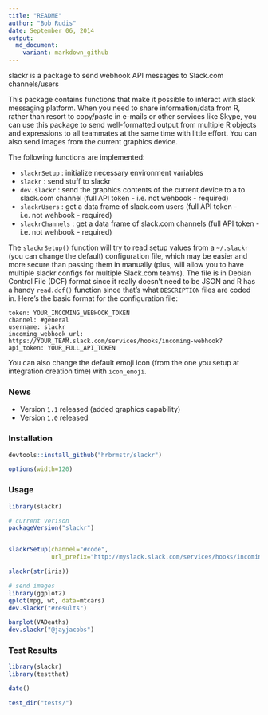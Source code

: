 ```yaml
---
title: "README"
author: "Bob Rudis"
date: September 06, 2014
output:
  md_document:
    variant: markdown_github
---
```


slackr is a package to send webhook API messages to Slack.com channels/users

This package contains functions that make it possible to
interact with slack messaging platform. When you need to share
information/data from R, rather than resort to copy/paste in e-mails
or other services like Skype, you can use this package to send
well-formatted output from multiple R objects and expressions
to all teammates at the same time with little effort. You can also 
send images from the current graphics device.

The following functions are implemented:

- `slackrSetup` : initialize necessary environment variables
- `slackr` : send stuff to slackr
- `dev.slackr` : send the graphics contents of the current device to a to slack.com channel (full API token - i.e. not wehbook - required)
- `slackrUsers` : get a data frame of slack.com users (full API token - i.e. not wehbook - required)
- `slackrChannels` : get a data frame of slack.com channels (full API token - i.e. not wehbook - required)

The `slackrSetup()` function will try to read setup values from a `~/.slackr` (you can change the default) configuration file, which may be 
easier and more secure than passing them in manually (plus, will allow you to have multiple slackr configs for multiple Slack.com teams). The
file is in Debian Control File (DCF) format since it really doesn't need to be JSON and R has a handy `read.dcf()` function since that's 
what `DESCRIPTION` files are coded in. Here's the basic format for the configuration file:

    token: YOUR_INCOMING_WEBHOOK_TOKEN
    channel: #general
    username: slackr
    incoming_webhook_url: https://YOUR_TEAM.slack.com/services/hooks/incoming-webhook?
    api_token: YOUR_FULL_API_TOKEN

You can also change the default emoji icon (from the one you setup at integration creation time) with `icon_emoji`.

### News

- Version `1.1` released (added graphics capability)
- Version `1.0` released

### Installation

```r
devtools::install_github("hrbrmstr/slackr")
```

```r
options(width=120)
```

### Usage

```r
library(slackr)

# current verison
packageVersion("slackr")


slackrSetup(channel="#code", 
            url_prefix="http://myslack.slack.com/services/hooks/incoming-webhook?")

slackr(str(iris))

# send images
library(ggplot2)
qplot(mpg, wt, data=mtcars)
dev.slackr("#results")

barplot(VADeaths)
dev.slackr("@jayjacobs")

```

### Test Results

```r
library(slackr)
library(testthat)

date()

test_dir("tests/")
```

